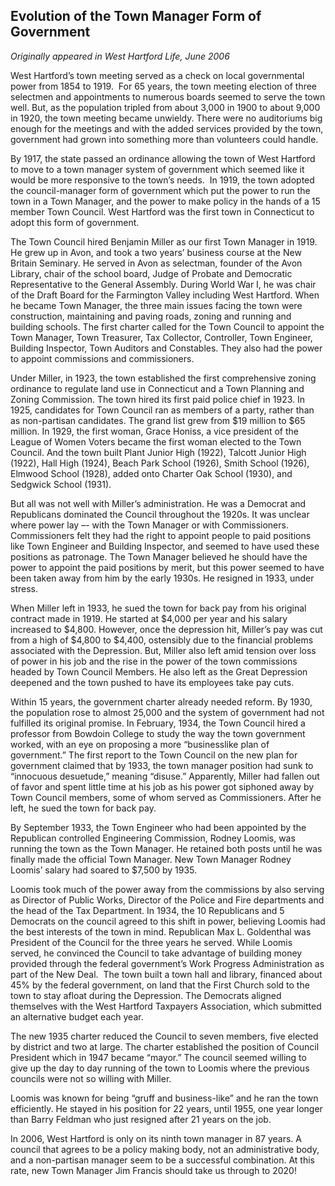 ## Evolution of the Town Manager Form of Government {-}

*Originally appeared in West Hartford Life, June 2006*

West Hartford’s town meeting served as a check on local governmental power from 1854 to 1919.  For 65 years, the town meeting election of three selectmen and appointments to numerous boards seemed to serve the town well. But, as the population tripled from about 3,000 in 1900 to about 9,000 in 1920, the town meeting became unwieldy. There were no auditoriums big enough for the meetings and with the added services provided by the town, government had grown into something more than volunteers could handle.

By 1917, the state passed an ordinance allowing the town of West Hartford to move to a town manager system of government which seemed like it would be more responsive to the town’s needs.  In 1919, the town adopted the council-manager form of government which put the power to run the town in a Town Manager, and the power to make policy in the hands of a 15 member Town Council. West Hartford was the first town in Connecticut to adopt this form of government.

The Town Council hired Benjamin Miller as our first Town Manager in 1919. He grew up in Avon, and took a two years’ business course at the New Britain Seminary. He served in Avon as selectman, founder of the Avon Library, chair of the school board, Judge of Probate and Democratic Representative to the General Assembly. During World War I, he was chair of the Draft Board for the Farmington Valley including West Hartford. When he became Town Manager, the three main issues facing the town were construction, maintaining and paving roads, zoning and running and building schools. The first charter called for the Town Council to appoint the Town Manager, Town Treasurer, Tax Collector, Controller, Town Engineer, Building Inspector, Town Auditors and Constables. They also had the power to appoint commissions and commissioners.

Under Miller, in 1923, the town established the first comprehensive zoning ordinance to regulate land use in Connecticut and a Town Planning and Zoning Commission. The town hired its first paid police chief in 1923. In 1925, candidates for Town Council ran as members of a party, rather than as non-partisan candidates. The grand list grew from $19 million to $65 million. In 1929, the first woman, Grace Honiss, a vice president of the League of Women Voters became the first woman elected to the Town Council. And the town built Plant Junior High (1922), Talcott Junior High (1922), Hall High (1924), Beach Park School (1926), Smith School (1926), Elmwood School (1928), added onto Charter Oak School (1930), and Sedgwick School (1931).

But all was not well with Miller’s administration. He was a Democrat and Republicans dominated the Council throughout the 1920s. It was unclear where power lay –- with the Town Manager or with Commissioners. Commissioners felt they had the right to appoint people to paid positions like Town Engineer and Building Inspector, and seemed to have used these positions as patronage. The Town Manager believed he should have the power to appoint the paid positions by merit, but this power seemed to have been taken away from him by the early 1930s. He resigned in 1933, under stress.

When Miller left in 1933, he sued the town for back pay from his original contract made in 1919. He started at $4,000 per year and his salary increased to $4,800. However, once the depression hit, Miller’s pay was cut from a high of $4,800 to $4,400, ostensibly due to the financial problems associated with the Depression. But, Miller also left amid tension over loss of power in his job and the rise in the power of the town commissions headed by Town Council Members. He also left as the Great Depression deepened and the town pushed to have its employees take pay cuts.

Within 15 years, the government charter already needed reform. By 1930, the population rose to almost 25,000 and the system of government had not fulfilled its original promise. In February, 1934, the Town Council hired a professor from Bowdoin College to study the way the town government worked, with an eye on proposing a more “businesslike plan of government.” The first report to the Town Council on the new plan for government claimed that by 1933, the town manager position had sunk to “innocuous desuetude,” meaning “disuse.” Apparently, Miller had fallen out of favor and spent little time at his job as his power got siphoned away by Town Council members, some of whom served as Commissioners. After he left, he sued the town for back pay.

By September 1933, the Town Engineer who had been appointed by the Republican controlled Engineering Commission, Rodney Loomis, was running the town as the Town Manager. He retained both posts until he was finally made the official Town Manager. New Town Manager Rodney Loomis’ salary had soared to $7,500 by 1935.

Loomis took much of the power away from the commissions by also serving as Director of Public Works, Director of the Police and Fire departments and the head of the Tax Department. In 1934, the 10 Republicans and 5 Democrats on the council agreed to this shift in power, believing Loomis had the best interests of the town in mind. Republican Max L. Goldenthal was President of the Council for the three years he served. While Loomis served, he convinced the Council to take advantage of building money provided through the federal government’s Work Progress Administration as part of the New Deal.  The town built a town hall and library, financed about 45% by the federal government, on land that the First Church sold to the town to stay afloat during the Depression. The Democrats aligned themselves with the West Hartford Taxpayers Association, which submitted an alternative budget each year.

The new 1935 charter reduced the Council to seven members, five elected by district and two at large. The charter established the position of Council President which in 1947 became “mayor.” The council seemed willing to give up the day to day running of the town to Loomis where the previous councils were not so willing with Miller.

Loomis was known for being “gruff and business-like” and he ran the town efficiently. He stayed in his position for 22 years, until 1955, one year longer than Barry Feldman who just resigned after 21 years on the job.

In 2006, West Hartford is only on its ninth town manager in 87 years. A council that agrees to be a policy making body, not an administrative body, and a non-partisan manager seem to be a successful combination. At this rate, new Town Manager Jim Francis should take us through to 2020!
